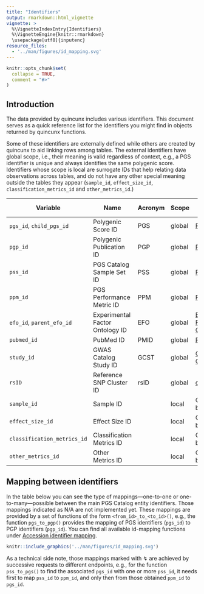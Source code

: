 ```yaml
---
title: "Identifiers"
output: rmarkdown::html_vignette
vignette: >
  %\VignetteIndexEntry{Identifiers}
  %\VignetteEngine{knitr::rmarkdown}
  \usepackage[utf8]{inputenc}
resource_files:
  - '../man/figures/id_mapping.svg'
---
```


```r
knitr::opts_chunk$set(
  collapse = TRUE,
  comment = "#>"
)
```

## Introduction

The data provided by quincunx includes various identifiers. This document serves as a quick reference list for the identifiers you might find in objects returned by quincunx functions.

Some of these identifiers are externally defined while others are created by quincunx to aid linking rows among tables. The external identifiers have global scope, i.e., their meaning is valid regardless of context, e.g., a PGS identifier is unique and always identifies the same polygenic score. Identifiers whose scope is local are surrogate IDs that help relating data observations across tables, and do not have any other special meaning outside the tables they appear (`sample_id`, `effect_size_id`, `classification_metrics_id` and `other_metrics_id`.)

| Variable                    | Name                            | Acronym | Scope  | Database source                                              |
| --------------------------- | ------------------------------- | ------- | ------ | ------------------------------------------------------------ |
| `pgs_id`, `child_pgs_id`    | Polygenic Score ID              | PGS     | global | [PGS Catalog](https://www.pgscatalog.org/)                   |
| `pgp_id`                    | Polygenic Publication ID        | PGP     | global | [PGS Catalog](https://www.pgscatalog.org/)                   |
| `pss_id`                    | PGS Catalog Sample Set ID       | PSS     | global | [PGS Catalog](https://www.pgscatalog.org/)                   |
| `ppm_id`                    | PGS Performance Metric ID       | PPM     | global | [PGS Catalog](https://www.pgscatalog.org/)                   |
| `efo_id`, `parent_efo_id`   | Experimental Factor Ontology ID | EFO     | global | [Experimental Factor Ontology](https://www.ebi.ac.uk/efo/)   |
| `pubmed_id`                 | PubMed ID                       | PMID    | global | [PubMed.gov](https://pubmed.ncbi.nlm.nih.gov/)               |
| `study_id`                  | GWAS Catalog Study ID           | GCST    | global | [GWAS Catalog](https://www.ebi.ac.uk/gwas/)                  |
| `rsID`                      | Reference SNP Cluster ID        | rsID    | global | [dbSNP](https://www.ncbi.nlm.nih.gov/snp/docs/RefSNP_about/) |
| `sample_id`                 | Sample ID                       |         | local  | Generated by quincunx.                                       |
| `effect_size_id`            | Effect Size ID                  |         | local  | Generated by quincunx.                                       |
| `classification_metrics_id` | Classification Metrics ID       |         | local  | Generated by quincunx.                                       |
| `other_metrics_id`          | Other Metrics ID                |         | local  | Generated by quincunx.                                       |

## Mapping between identifiers

In the table below you can see the type of mappings---one-to-one or one-to-many---possible between the main PGS Catalog entity identifiers. Those mappings indicated as N/A are not implemented yet. These mappings are provided by a set of functions of the form `<from_id>_to_<to_id>()`, e.g., the function `pgs_to_pgp()` provides the mapping of PGS identifiers (`pgs_id`) to PGP identifiers (`pgp_id`). You can find all available id-mapping functions under [Accession identifier mapping](https://maialab.org/quincunx/reference/index.html#accession-identifier-mapping).

```r
knitr::include_graphics('../man/figures/id_mapping.svg') 
```

As a technical side note, those mappings marked with ↯ are achieved by successive requests to different endpoints, e.g., for the function `pss_to_pgs()` to find the associated `pgs_id` with one or more `pss_id`, it needs first to map `pss_id` to `ppm_id`, and only then from those obtained `ppm_id` to `pgs_id`.
